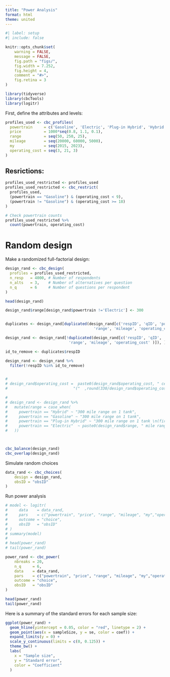 ```yaml
---
title: "Power Analysis"
format: html
theme: united
---
```


```r
#| label: setup
#| include: false

knitr::opts_chunk$set(
    warning = FALSE,
    message = FALSE,
    fig.path = "figs/",
    fig.width = 7.252,
    fig.height = 4,
    comment = "#>",
    fig.retina = 3
)

library(tidyverse)
library(cbcTools)
library(logitr)
```

First, define the attributes and levels:

```r
profiles_used <- cbc_profiles(
  powertrain     = c('Gasoline', 'Electric', 'Plug-in Hybrid', 'Hybrid'),
  price          = 1000*seq(0.8, 1.1, 0.1),
  range          = seq(50, 250, 25), 
  mileage        = seq(20000, 60000, 5000),
  my             = seq(2015, 2023),
  operating_cost = seq(3, 21, 3)
)
```

## Resrictions:

```r
profiles_used_restricted <- profiles_used
profiles_used_restricted <- cbc_restrict(
  profiles_used,
  (powertrain == "Gasoline") & (operating_cost < 9),
  (powertrain != "Gasoline") & (operating_cost >= 18)
)

# Check powertrain counts
profiles_used_restricted %>%
  count(powertrain, operating_cost)

```


# Random design

Make a randomized full-factorial design:

```r
design_rand <- cbc_design(
  profiles = profiles_used_restricted,
  n_resp   = 4000, # Number of respondents
  n_alts   = 3,    # Number of alternatives per question
  n_q      = 6     # Number of questions per respondent
)

head(design_rand)

design_rand$range[design_rand$powertrain !='Electric'] <- 300


duplicates <- design_rand[duplicated(design_rand[c('respID', 'qID', 'powertrain', 'price',
                                       'range', 'mileage', 'operating_cost' )]), ]

design_rand <- design_rand[!duplicated(design_rand[c('respID', 'qID', 'powertrain', 'price',
                            'range', 'mileage', 'operating_cost' )]), ]

id_to_remove <- duplicates$respID

design_rand <- design_rand %>%
  filter(!respID %in% id_to_remove)


# 
# design_rand$operating_cost =  paste0(design_rand$operating_cost, " cents per mile", "\n",
#                             "("  ,round(330/design_rand$operating_cost, 1), " MPG equivalent)")

# 
# design_rand <- design_rand %>%
#   mutate(range = case_when(
#     powertrain == "Hybrid" ~ "300 mile range on 1 tank",
#     powertrain == "Gasoline" ~ "300 mile range on 1 tank",
#     powertrain == "Plug-in Hybrid" ~ "300 mile range on 1 tank \n(first 40 miles electric)",
#     powertrain == "Electric"  ~ paste0(design_rand$range, " mile range on full charge")
#   ))



cbc_balance(design_rand)
cbc_overlap(design_rand)
```

Simulate random choices

```r
data_rand <- cbc_choices(
    design = design_rand,
    obsID = "obsID"
)
```

Run power analysis



```r
# model <- logitr(
#     data    = data_rand,
#     pars    = c("powertrain", "price", "range", "mileage", "my","operating_cost"),
#     outcome = "choice",
#     obsID   = "obsID"
# )
# summary(model)
# 
# head(power_rand)
# tail(power_rand)
```


```r
power_rand <- cbc_power(
    nbreaks = 20,
    n_q     = 6,
    data    = data_rand,
    pars    = c("powertrain", "price", "range", "mileage", "my","operating_cost"),
    outcome = "choice",
    obsID   = "obsID"
)

head(power_rand)
tail(power_rand)
```

Here is a summary of the standard errors for each sample size:

```r
ggplot(power_rand) +
  geom_hline(yintercept = 0.05, color = "red", linetype = 2) +
  geom_point(aes(x = sampleSize, y = se, color = coef)) +
  expand_limits(y = 0) +
  scale_y_continuous(limits = c(0, 0.125)) +
  theme_bw() + 
  labs(
    x = "Sample size", 
    y = "Standard error", 
    color = "Coefficient"
  )
```



